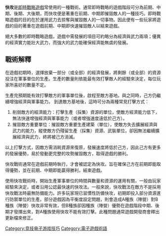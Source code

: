 {{unreferenced|time=2011-01-30T18:12:54+00:00}}
{{noteTA|G1=Games}}
'''快攻'''是[[即時戰略遊戲|即時戰略遊戲]]常使用的一種戰術。通常即時戰略的遊戲階段可分為前期、中期、後期、大後期，而快攻便是著重在前期、中期即摧毀敵人的一種技巧。即時戰略遊戲的目的在於運用武力去掠奪與摧毀敵人的一切事物。因此便有一些玩家將遊戲的目的著重在遊戲前期、中期即快速摧毀敵人以結束遊戲。

絕大多數的即時戰略遊戲，遊戲中需發展的項目可約略分為經濟與武力兩項；優異的經濟實力能壯大武力，而強大的武力能確保經濟能無虞的發展。

== 戰術解釋 ==
在遊戲初期時，選擇放棄一部分（或全部）的經濟發展，將剩餘（或全部）的資源投注在軍事單位的生產。生產的數量則依能最有效打擊敵人的經驗來決定，每位玩家所喜好的數量不定。

生產完預期能有效打擊敵方的軍事單位後，啟程至敵方基地。與之同時，己方仍繼續增強經濟與軍事能力。
到達敵方基地後，這時可分為兩種常見打擊方式：
#削弱敵方的經濟能力：打擊生產（採集）資源的單位，使敵方經濟能力低下，無法快速增強經濟與軍事能力（或者增強速度遠低於己方）。
#摧毀敵方重要單位：摧毀敵方重要生產建築（單位），使敵方失去擴展經濟與武力的能力，縱使敵方仍殘留生產（採集）資源、武裝單位，卻因無法繼續擴展經濟與武力，終將被己方消滅。

以上打擊方式，因敵方需消耗資源來復原，發展速度將低於己方，因此己方有更多的發展優勢，易於發動更完整的攻勢摧毀敵方，取得遊戲的勝利。

快攻戰術通常在遊戲前期時執行，才會被認定為快攻。旨在確保己方在前期即能取得優勢，並在前期、中期即能贏得勝利，結束遊戲。

使用快攻戰術時，開始生產軍事單位的時間與數量和資源的運用有關，一般由玩家經驗來決定，或者沿用公認最快速的快攻法。一般來說，快攻戰法在敵方不是採用快攻戰法時最無防備能力。許多玩家現已習慣性防備快攻，初期即投入部分資源進行防禦單位的生產。部分遊戲因為平衡度設定問題，則會造成A種族（陣營）對B種族（陣營）快攻非常有效，但B種族卻因種族（陣營）優勢在遊戲階段中期、後期才發揮出來，對A種族使用快攻不能有效打擊。此種問題通常遊戲開發商會釋出更新檔來修正。

[[Category:竞技电子游戏技巧|Category:竞技电子游戏技巧]]
[[Category:電子遊戲術語|Category:電子遊戲術語]]